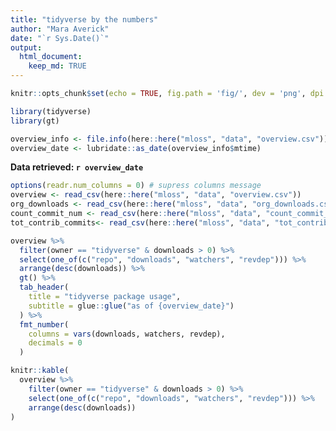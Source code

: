 ```yaml
---
title: "tidyverse by the numbers"
author: "Mara Averick"
date: "`r Sys.Date()`"
output: 
  html_document:
    keep_md: TRUE
---
```


```r
knitr::opts_chunk$set(echo = TRUE, fig.path = 'fig/', dev = 'png', dpi = 300, fig.retina = 2)
```

```r
library(tidyverse)
library(gt)
```


```r
overview_info <- file.info(here::here("mloss", "data", "overview.csv"))
overview_date <- lubridate::as_date(overview_info$mtime)
```

__Data retrieved: `r overview_date`__

```r
options(readr.num_columns = 0) # supress columns message
overview <- read_csv(here::here("mloss", "data", "overview.csv"))
org_downloads <- read_csv(here::here("mloss", "data", "org_downloads.csv"))
count_commit_num <- read_csv(here::here("mloss", "data", "count_commit_num.csv"))
tot_contrib_commits<- read_csv(here::here("mloss", "data", "tot_contrib_commits.csv"))
```

```r
overview %>%
  filter(owner == "tidyverse" & downloads > 0) %>%
  select(one_of(c("repo", "downloads", "watchers", "revdep"))) %>%
  arrange(desc(downloads)) %>%
  gt() %>%
  tab_header(
    title = "tidyverse package usage",
    subtitle = glue::glue("as of {overview_date}")
  ) %>%
  fmt_number(
    columns = vars(downloads, watchers, revdep),
    decimals = 0
  )
```

```r
knitr::kable(
  overview %>%
    filter(owner == "tidyverse" & downloads > 0) %>%
    select(one_of(c("repo", "downloads", "watchers", "revdep"))) %>%
    arrange(desc(downloads))
)
```

